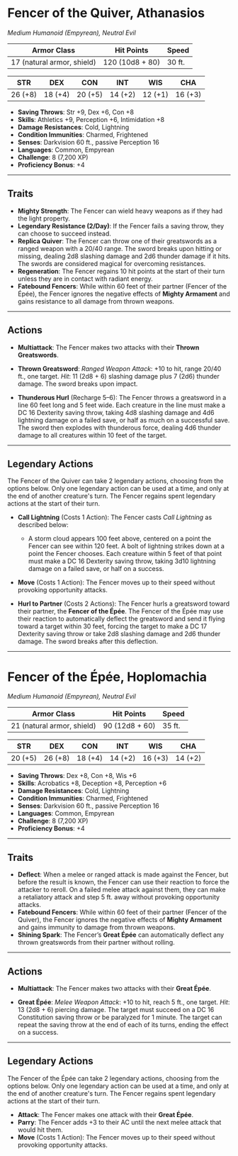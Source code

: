 # Fencer of the Quiver, Athanasios

<BlendedImage src='/library/images/Athanasios.webp' alt='Athanasios' />

_Medium Humanoid (Empyrean), Neutral Evil_

| **Armor Class**            | **Hit Points**  | **Speed** |
| -------------------------- | --------------- | --------- |
| 17 (natural armor, shield) | 120 (10d8 + 80) | 30 ft.    |

| **STR** | **DEX** | **CON** | **INT** | **WIS** | **CHA** |
| ------- | ------- | ------- | ------- | ------- | ------- |
| 26 (+8) | 18 (+4) | 20 (+5) | 14 (+2) | 12 (+1) | 16 (+3) |

- **Saving Throws**: Str +9, Dex +6, Con +8
- **Skills**: Athletics +9, Perception +6, Intimidation +8
- **Damage Resistances**: Cold, Lightning
- **Condition Immunities**: Charmed, Frightened
- **Senses**: Darkvision 60 ft., passive Perception 16
- **Languages**: Common, Empyrean
- **Challenge**: 8 (7,200 XP)
- **Proficiency Bonus**: +4

---

## Traits

- **Mighty Strength**: The Fencer can wield heavy weapons as if they had the light property.
- **Legendary Resistance (2/Day)**: If the Fencer fails a saving throw, they can choose to succeed instead.
- **Replica Quiver**: The Fencer can throw one of their greatswords as a ranged weapon with a 20/40 range. The sword breaks upon hitting or missing, dealing 2d8 slashing damage and 2d6 thunder damage if it hits. The swords are considered magical for overcoming resistances.
- **Regeneration**: The Fencer regains 10 hit points at the start of their turn unless they are in contact with radiant energy.
- **Fatebound Fencers**: While within 60 feet of their partner (Fencer of the Épée), the Fencer ignores the negative effects of **Mighty Armament** and gains resistance to all damage from thrown weapons.

---

## Actions

- **Multiattack**: The Fencer makes two attacks with their **Thrown Greatswords**.

- **Thrown Greatsword**: _Ranged Weapon Attack_: +10 to hit, range 20/40 ft., one target.
  _Hit_: 11 (2d8 + 6) slashing damage plus 7 (2d6) thunder damage. The sword breaks upon impact.

- **Thunderous Hurl** (Recharge 5–6): The Fencer throws a greatsword in a line 60 feet long and 5 feet wide. Each creature in the line must make a DC 16 Dexterity saving throw, taking 4d8 slashing damage and 4d6 lightning damage on a failed save, or half as much on a successful save. The sword then explodes with thunderous force, dealing 4d6 thunder damage to all creatures within 10 feet of the target.

---

## Legendary Actions

The Fencer of the Quiver can take 2 legendary actions, choosing from the options below. Only one legendary action can be used at a time, and only at the end of another creature's turn. The Fencer regains spent legendary actions at the start of their turn.

- **Call Lightning** (Costs 1 Action): The Fencer casts _Call Lightning_ as described below:

  - A storm cloud appears 100 feet above, centered on a point the Fencer can see within 120 feet. A bolt of lightning strikes down at a point the Fencer chooses. Each creature within 5 feet of that point must make a DC 16 Dexterity saving throw, taking 3d10 lightning damage on a failed save, or half on a success.

- **Move** (Costs 1 Action): The Fencer moves up to their speed without provoking opportunity attacks.

- **Hurl to Partner** (Costs 2 Actions): The Fencer hurls a greatsword toward their partner, the **Fencer of the Épée**. The Fencer of the Épée may use their reaction to automatically deflect the greatsword and send it flying toward a target within 30 feet, forcing the target to make a DC 17 Dexterity saving throw or take 2d8 slashing damage and 2d6 thunder damage. The sword breaks after this deflection.

---

# Fencer of the Épée, Hoplomachia

<BlendedImage src='/library/images/Hoplomachia.webp' alt='Hoplomachia' />

_Medium Humanoid (Empyrean), Neutral Evil_

| **Armor Class**            | **Hit Points** | **Speed** |
| -------------------------- | -------------- | --------- |
| 21 (natural armor, shield) | 90 (12d8 + 60) | 35 ft.    |

| STR     | DEX     | CON     | INT     | WIS     | CHA     |
| ------- | ------- | ------- | ------- | ------- | ------- |
| 20 (+5) | 26 (+8) | 18 (+4) | 14 (+2) | 16 (+3) | 14 (+2) |

- **Saving Throws**: Dex +8, Con +8, Wis +6
- **Skills**: Acrobatics +8, Deception +8, Perception +6
- **Damage Resistances**: Cold, Lightning
- **Condition Immunities**: Charmed, Frightened
- **Senses**: Darkvision 60 ft., passive Perception 16
- **Languages**: Common, Empyrean
- **Challenge**: 8 (7,200 XP)
- **Proficiency Bonus**: +4

---

## Traits

- **Deflect**: When a melee or ranged attack is made against the Fencer, but before the result is known, the Fencer can use their reaction to force the attacker to reroll. On a failed melee attack against them, they can make a retaliatory attack and step 5 ft. away without provoking opportunity attacks.
- **Fatebound Fencers**: While within 60 feet of their partner (Fencer of the Quiver), the Fencer ignores the negative effects of **Mighty Armament** and gains immunity to damage from thrown weapons.
- **Shining Spark**: The Fencer’s **Great Épée** can automatically deflect any thrown greatswords from their partner without rolling.

---

## Actions

- **Multiattack**: The Fencer makes two attacks with their **Great Épée**.

- **Great Épée**: _Melee Weapon Attack_: +10 to hit, reach 5 ft., one target.
  _Hit_: 13 (2d8 + 6) piercing damage. The target must succeed on a DC 16 Constitution saving throw or be paralyzed for 1 minute. The target can repeat the saving throw at the end of each of its turns, ending the effect on a success.

---

## Legendary Actions

The Fencer of the Épée can take 2 legendary actions, choosing from the options below. Only one legendary action can be used at a time, and only at the end of another creature's turn. The Fencer regains spent legendary actions at the start of their turn.

- **Attack**: The Fencer makes one attack with their **Great Épée**.
- **Parry**: The Fencer adds +3 to their AC until the next melee attack that would hit them.
- **Move** (Costs 1 Action): The Fencer moves up to their speed without provoking opportunity attacks.
